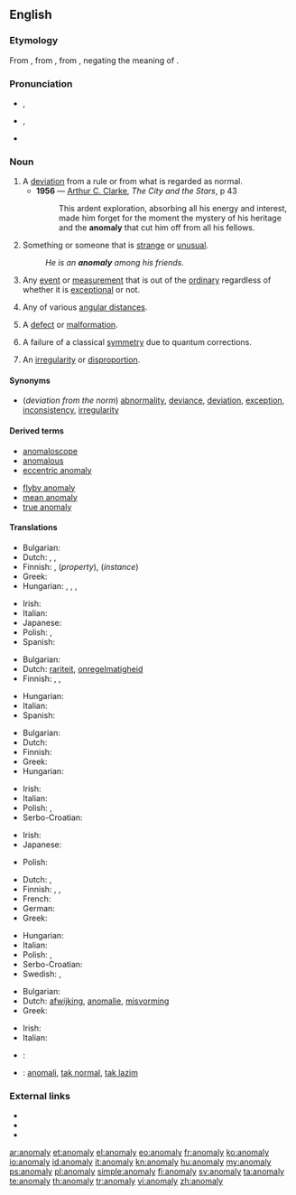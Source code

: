 {{was wotd|2008|September|26}}
==English==

{{wikipedia}}

===Etymology===
From {{etyl|la}} {{term|anomalia}}, from {{etyl|grc}} {{term|sc=polytonic|ἀνωμαλία|tr=anomalia||irregularity, anomaly|lang=grc}}, from {{term|sc=polytonic|ἀνώμαλος|tr=anomalos||irregular, uneven|lang=grc}}, negating the meaning of {{term|ὁμαλός|tr=omalos|lang=grc}}.

===Pronunciation===
* {{a|UK}} {{IPA|/əˈnɒməlɪ/}}, {{X-SAMPA|/@"nQm@lI/}}
* {{a|US}} {{IPA|/əˈnɑməli/}},  {{X-SAMPA|/@"nAm@li/}}
* {{audio|en-us-anomaly.ogg|Audio (US)}}

===Noun===
{{en-noun|anomal|ies}}

# A [[deviation]] from a rule or from what is regarded as normal.
#* '''1956''' — [[w:Arthur C. Clarke|Arthur C. Clarke]], ''The City and the Stars'', p 43
#*: This ardent exploration, absorbing all his energy and interest, made him forget for the moment the mystery of his heritage and the '''anomaly''' that cut him off from all his fellows.
# Something or someone that is [[strange]] or [[unusual]].
#: ''He is an '''anomaly''' among his friends.''
# {{science}} Any [[event]] or [[measurement]] that is out of the [[ordinary]] regardless of whether it is [[exceptional]] or not.
# {{astronomy}} Any of various [[angular distance]]s.
# {{biology}} A [[defect]] or [[malformation]].
# {{quantum physics}} A failure of a classical [[symmetry]] due to quantum corrections.
# {{dated}} An [[irregularity]] or [[disproportion]].

====Synonyms====
* (''deviation from the norm'') [[abnormality]], [[deviance]], [[deviation]], [[exception]], [[inconsistency]], [[irregularity]]

====Derived terms====
{{der-top|}}
* [[anomaloscope]]
* [[anomalous]]
* [[eccentric anomaly]]
{{der-mid}}
* [[flyby anomaly]]
* [[mean anomaly]]
* [[true anomaly]]
{{der-bottom}}

====Translations====
{{trans-top|deviation from norm}}
* Bulgarian: {{t+|bg|аномалия}}
* Dutch: {{t+|nl|afwijking}}, {{t+|nl|anomalie}}, {{t+|nl|abnormaliteit}}
* Finnish: {{t+|fi|anomalia}}, {{t-|fi|poikkeavuus}} (''property''), {{t-|fi|poikkeama}} (''instance'')
* Greek: {{t+|el|ανωμαλία|f|tr=anomalía}}
* Hungarian: {{t+|hu|anomália}}, {{t+|hu|rendellenesség}}, {{t+|hu|szabálytalanság}}, {{t+|hu|eltérés}}
{{trans-mid}}
* Irish: {{t-|ga|aimhrialtacht|f}}
* Italian: {{t+|it|anomalia|f}}
* Japanese: {{t-|ja|例外|tr=れいがい, reigai}}
* Polish: {{t+|pl|anomalia|f}}, {{t-|pl|nieprawidłowość|f}}
* Spanish: {{t-|es|anomalía|f}}
{{trans-bottom}}

{{trans-top|something or someone that is strange or unusual}}
* Bulgarian: {{t+|bg|неправилност}}
* Dutch: [[rariteit]], [[onregelmatigheid]]
* Finnish: {{t+|fi|anomalia}}, {{t+|fi|poikkeava}}, {{t+|fi|poikkeus}}
{{trans-mid}}
* Hungarian: {{t+|hu|anomália}}
* Italian: {{t+|it|anomalia|f}}
* Spanish: {{t-|es|anomalía|f}}
{{trans-bottom}}

{{trans-top|science: any event, big or small, out of the ordinary}}
* Bulgarian: {{t+|bg|аномалия}}
* Dutch: {{t+|nl|anomalie|f}}
* Finnish: {{t-|fi|poikkeama}}
* Greek: {{t+|el|ανωμαλία|f|tr=anomalía}}
* Hungarian: {{t+|hu|anomália}}
{{trans-mid}}
* Irish: {{t-|ga|aimhrialtacht|f}}
* Italian: {{t+|it|anomalia|f}}
* Polish: {{t+|pl|anomalia|f}}, {{t-|pl|nieprawidłowość|f}}
* Serbo-Croatian: {{t-|sh|anomalija|f}}
{{trans-bottom}}

{{trans-top|astronomy: any of various angular distances}}
* Irish: {{t-|ga|aimhrialtacht|f}}
* Japanese: {{t-|ja|離角|tr=りかく, rikaku}}
{{trans-mid}}
* Polish: {{t+|pl|anomalia|f}}
{{trans-bottom}}

{{trans-top|dated: an irregularity or inconsistency}}
* Dutch: {{t+|nl|anomalie|f}}, {{t-|nl|onregelmatigheid|f}}
* Finnish: {{t-|fi|säännöttömyys}}, {{t-|fi|epäsäännöllisyys}}, {{t+|fi|poikkeus}}
* French: {{t+|fr|anomalie|f}}
* German: {{t+|de|Anomalie|f}}
* Greek: {{t+|el|ανωμαλία|f|tr=anomalía}}
{{trans-mid}}
* Hungarian: {{t+|hu|anomália}}
* Italian: {{t+|it|anomalia|f}}
* Polish: {{t+|pl|anomalia|f}}, {{t-|pl|nieprawidłowość|f}}
* Serbo-Croatian: {{t-|sh|anomalija|f}}
* Swedish: {{t+|sv|anomali|c}}, {{t+|sv|avvikelse|c}}
{{trans-bottom}}

{{trans-top|biological defect or malformation}}
* Bulgarian: {{t+|bg|аномалия}}
* Dutch: [[afwijking]], [[anomalie]], [[misvorming]]
* Greek: {{t+|el|ανωμαλία|f|tr=anomalía}}
{{trans-mid}}
* Irish: {{t-|ga|aimhrialtacht|f}}
* Italian: {{t+|it|anomalia|f}}
{{trans-bottom}}

{{checktrans-top}}
* {{ttbc|sh}}: {{t-|sh|anomalija|f}}
* {{ttbc|id}}: [[anomali]], [[tak normal]], [[tak lazim]]
{{trans-mid}}
{{trans-bottom}}

===External links===
* {{R:Webster 1913}}
* {{R:Century 1911}}
* {{R:OneLook}}

[[ar:anomaly]]
[[et:anomaly]]
[[el:anomaly]]
[[eo:anomaly]]
[[fr:anomaly]]
[[ko:anomaly]]
[[io:anomaly]]
[[id:anomaly]]
[[it:anomaly]]
[[kn:anomaly]]
[[hu:anomaly]]
[[my:anomaly]]
[[ps:anomaly]]
[[pl:anomaly]]
[[simple:anomaly]]
[[fi:anomaly]]
[[sv:anomaly]]
[[ta:anomaly]]
[[te:anomaly]]
[[th:anomaly]]
[[tr:anomaly]]
[[vi:anomaly]]
[[zh:anomaly]]